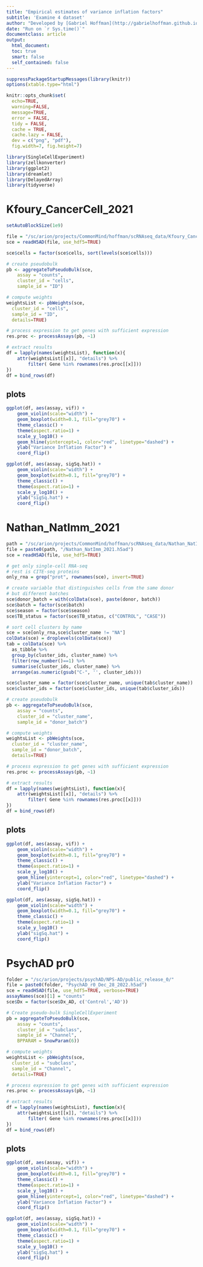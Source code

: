 ```yaml
---
title: "Empirical estimates of variance inflation factors"
subtitle: 'Examine 4 dataset'
author: "Developed by [Gabriel Hoffman](http://gabrielhoffman.github.io/)"
date: "Run on `r Sys.time()`"
documentclass: article
output: 
  html_document:
  toc: true
  smart: false
  self_contained: false
---
```




<!---

cd /Users/gabrielhoffman/workspace/repos/dreamlet_analysis/delta_method
# cd /hpc/users/hoffmg01/www/dreamlet_analysis/delta_method

ml python git pandoc 
ml gcc/11.2.0
git pull 

rmarkdown::render("empirical_vif.Rmd")


--->
 

```r
suppressPackageStartupMessages(library(knitr))
options(xtable.type="html")

knitr::opts_chunk$set(
  echo=TRUE,
  warning=FALSE,
  message=TRUE,
  error = FALSE,
  tidy = FALSE,
  cache = TRUE,
  cache.lazy = FALSE,
  dev = c("png", "pdf"), 
  fig.width=7, fig.height=7)
```

```r
library(SingleCellExperiment)
library(zellkonverter)
library(ggplot2)
library(dreamlet)
library(DelayedArray)
library(tidyverse)
```

# Kfoury_CancerCell_2021
```r
setAutoBlockSize(1e9)

file = "/sc/arion/projects/CommonMind/hoffman/scRNAseq_data/Kfoury_CancerCell_2021/Kfoury_CancerCell_2021.h5ad"
sce = readH5AD(file, use_hdf5=TRUE)   

sce$cells = factor(sce$cells, sort(levels(sce$cells)))

# create pseudobulk 
pb <- aggregateToPseudoBulk(sce,
    assay = "counts",     
    cluster_id = "cells",  
    sample_id = "ID")

# compute weights
weightsList <- pbWeights(sce,
  cluster_id = "cells", 
  sample_id = "ID",
  details=TRUE)

# process expression to get genes with sufficient expression
res.proc <- processAssays(pb, ~1)

# extract results
df = lapply(names(weightsList), function(x){
	attr(weightsList[[x]], "details") %>%
		filter( Gene %in% rownames(res.proc[[x]]))
})
df = bind_rows(df) 
```

## plots
```r
ggplot(df, aes(assay, vif)) +
	geom_violin(scale="width") +	
	geom_boxplot(width=0.1, fill="grey70") +
	theme_classic() +
	theme(aspect.ratio=1) +
	scale_y_log10() + 
	geom_hline(yintercept=1, color="red", linetype="dashed") +
	ylab("Variance Inflation Factor") +
	coord_flip()

ggplot(df, aes(assay, sigSq.hat)) +
	geom_violin(scale="width") +	
	geom_boxplot(width=0.1, fill="grey70") +
	theme_classic() +
	theme(aspect.ratio=1) +
	scale_y_log10() + 
	ylab("sigSq.hat") +
	coord_flip()
```





# Nathan_NatImm_2021
```r
path = "/sc/arion/projects/CommonMind/hoffman/scRNAseq_data/Nathan_NatImm_2021/"
file = paste0(path, "/Nathan_NatImm_2021.h5ad")
sce = readH5AD(file, use_hdf5=TRUE)   

# get only single-cell RNA-seq
# rest is CITE-seq proteins
only_rna = grep("prot", rownames(sce), invert=TRUE)

# create variable that distinguishes cells from the same donor
# but different batches
sce$donor_batch = with(colData(sce), paste(donor, batch))
sce$batch = factor(sce$batch)
sce$season = factor(sce$season)
sce$TB_status = factor(sce$TB_status, c("CONTROL", "CASE"))

# sort cell clusters by name
sce = sce[only_rna,sce$cluster_name != "NA"]
colData(sce) = droplevels(colData(sce))
tab = colData(sce) %>%
  as_tibble %>%
  group_by(cluster_ids, cluster_name) %>%
  filter(row_number()==1) %>%
  summarise(cluster_ids, cluster_name) %>%
  arrange(as.numeric(gsub("C-", '', cluster_ids)))

sce$cluster_name = factor(sce$cluster_name, unique(tab$cluster_name))
sce$cluster_ids = factor(sce$cluster_ids, unique(tab$cluster_ids))

# create pseudobulk 
pb <- aggregateToPseudoBulk(sce,
    assay = "counts",     
    cluster_id = "cluster_name",  
    sample_id = "donor_batch")

# compute weights
weightsList <- pbWeights(sce,
  cluster_id = "cluster_name",
  sample_id = "donor_batch", 
  details=TRUE)

# process expression to get genes with sufficient expression
res.proc <- processAssays(pb, ~1)

# extract results
df = lapply(names(weightsList), function(x){
	attr(weightsList[[x]], "details") %>%
		filter( Gene %in% rownames(res.proc[[x]]))
})
df = bind_rows(df) 
```

## plots
```r
ggplot(df, aes(assay, vif)) +
	geom_violin(scale="width") +	
	geom_boxplot(width=0.1, fill="grey70") +
	theme_classic() +
	theme(aspect.ratio=1) +
	scale_y_log10() + 
	geom_hline(yintercept=1, color="red", linetype="dashed") +
	ylab("Variance Inflation Factor") +
	coord_flip()

ggplot(df, aes(assay, sigSq.hat)) +
	geom_violin(scale="width") +	
	geom_boxplot(width=0.1, fill="grey70") +
	theme_classic() +
	theme(aspect.ratio=1) +
	scale_y_log10() + 
	ylab("sigSq.hat") +
	coord_flip()
```


# PsychAD pr0
```r
folder = "/sc/arion/projects/psychAD/NPS-AD/public_release_0/" 
file = paste0(folder, "PsychAD_r0_Dec_28_2022.h5ad")
sce = readH5AD(file, use_hdf5=TRUE, verbose=TRUE)
assayNames(sce)[1] = "counts"
sce$Dx = factor(sce$Dx_AD, c('Control','AD'))

# Create pseudo-bulk SingleCellExperiment
pb = aggregateToPseudoBulk(sce,
    assay = "counts", 
    cluster_id = "subclass",
    sample_id = "Channel",
    BPPARAM = SnowParam(6))

# compute weights
weightsList <- pbWeights(sce,
  cluster_id = "subclass", 
  sample_id = "Channel",
  details=TRUE)

# process expression to get genes with sufficient expression
res.proc <- processAssays(pb, ~1)

# extract results
df = lapply(names(weightsList), function(x){
	attr(weightsList[[x]], "details") %>%
		filter( Gene %in% rownames(res.proc[[x]]))
})
df = bind_rows(df) 
```


## plots
```r
ggplot(df, aes(assay, vif)) +
	geom_violin(scale="width") +	
	geom_boxplot(width=0.1, fill="grey70") +
	theme_classic() +
	theme(aspect.ratio=1) +
	scale_y_log10() + 
	geom_hline(yintercept=1, color="red", linetype="dashed") +
	ylab("Variance Inflation Factor") +
	coord_flip()

ggplot(df, aes(assay, sigSq.hat)) +
	geom_violin(scale="width") +	
	geom_boxplot(width=0.1, fill="grey70") +
	theme_classic() +
	theme(aspect.ratio=1) +
	scale_y_log10() + 
	ylab("sigSq.hat") +
	coord_flip()
```


















